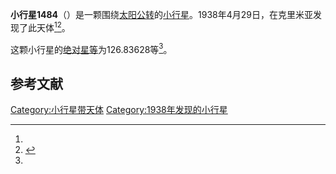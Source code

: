 {{Infobox planet
| bgcolour = #FFFFC0
| name = 1484 Postrema
| symbol = 
| image = 
| caption = 
| discovery = yes
| discovery_ref = 
| discoverer = {{link-en|格里·尼明|Grigory Neujmin}}
| discovery_site = [[克里米亚|克里米亚]] 
| discovered = 1938年4月29日
| designations = yes
| mp_name = 
| named_after = 
| alt_names = 1938 HC/ 1933 DH / A911 KC
| mp_category = [[主带小行星|主带小行星]]
| orbit_ref = <ref name="a">[http://ssd.jpl.nasa.gov/sbdb.cgi?sstr=1484 1484 Postrema] {{Wayback|url=http://ssd.jpl.nasa.gov/sbdb.cgi?sstr=1484 |date=20210717070634 }}，小行星數據庫瀏覽器（JPL Small-Body Database Browser）－[[美国国家航空航天局|美国国家航空航天局]]喷气推进实验室</ref>
| epoch = 2456400.5 (2013年4月18日更新)
| aphelion = {{convert|3.2986872|AU|km|3|abbr=on|lk=out}}
| perihelion = {{convert|2.1750712|AU|km|3|abbr=on}}
| semimajor = {{convert|2.7368792|AU|km|3|abbr=on}}
| eccentricity = 0.2052732
| period = 1653.795695 [[日|日]]<br />4.53[[儒略年|儒略年]]
| avg_speed = 
| inclination = 17.32006
| asc_node = 72.82343
| mean_anomaly = 
| arg_peri = 126.83628
| satellites = 
| physical_characteristics = yes
| dimensions = 
| mass = 
| density = 
| surface_grav = 
| escape_velocity = 
| sidereal_day = 
| axial_tilt = 
| pole_ecliptic_lat = 
| pole_ecliptic_lon = 
| albedo = 
| temperatures= 
| temp_name1 = 
| mean_temp_1 = 
| max_temp_1 = 
| temp_name2 = 
| max_temp_2 = 
| spectral_type = 
| abs_magnitude = 126.83628
}}

'''小行星1484'''（{{lang-en|1484 Postrema}}）是一颗围绕[[太阳|太阳]][[公转|公转]]的[[小行星|小行星]]。1938年4月29日，{{link-en|格里·尼明|Grigory Neujmin}}在克里米亚发现了此天体<ref name="a" /><ref>{{cite news|title=小行星列表|url=http://cfa-www.harvard.edu/iau/lists/NumberedMPs.txt|accessdate=2013-07-08|newspaper=哈佛大学|archive-date=2008-05-17|archive-url=https://web.archive.org/web/20080517010638/http://cfa-www.harvard.edu/iau/lists/NumberedMPs.txt|dead-url=no}}</ref>。

这颗小行星的[[绝对星等|绝对星等]]为126.83628等<ref name="a" />。

==参考文献==
{{reflist}}
{{Minor Planet Number|[[小行星1483|小行星1483]]|[[小行星1485|小行星1485]]}}

{{小天体}}

[[Category:小行星带天体|Category:小行星带天体]]
[[Category:1938年发现的小行星|Category:1938年发现的小行星]]

{{asteroid-stub}}